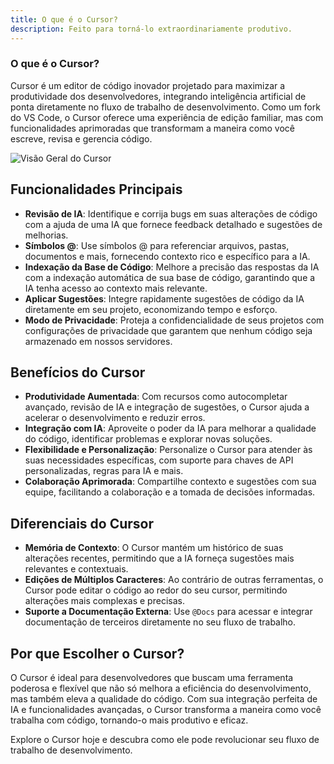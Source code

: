 ```yaml
---
title: O que é o Cursor?
description: Feito para torná-lo extraordinariamente produtivo.
---
```


### O que é o Cursor?

Cursor é um editor de código inovador projetado para maximizar a produtividade dos desenvolvedores, integrando inteligência artificial de ponta diretamente no fluxo de trabalho de desenvolvimento. Como um fork do VS Code, o Cursor oferece uma experiência de edição familiar, mas com funcionalidades aprimoradas que transformam a maneira como você escreve, revisa e gerencia código.

<Frame>
  <img
    src="/images/get-started/cursor-overview.png"
    alt="Visão Geral do Cursor"
  />
</Frame>

## Funcionalidades Principais

- **Revisão de IA**: Identifique e corrija bugs em suas alterações de código com a ajuda de uma IA que fornece feedback detalhado e sugestões de melhorias.
- **Símbolos @**: Use símbolos @ para referenciar arquivos, pastas, documentos e mais, fornecendo contexto rico e específico para a IA.
- **Indexação da Base de Código**: Melhore a precisão das respostas da IA com a indexação automática de sua base de código, garantindo que a IA tenha acesso ao contexto mais relevante.
- **Aplicar Sugestões**: Integre rapidamente sugestões de código da IA diretamente em seu projeto, economizando tempo e esforço.
- **Modo de Privacidade**: Proteja a confidencialidade de seus projetos com configurações de privacidade que garantem que nenhum código seja armazenado em nossos servidores.

## Benefícios do Cursor

- **Produtividade Aumentada**: Com recursos como autocompletar avançado, revisão de IA e integração de sugestões, o Cursor ajuda a acelerar o desenvolvimento e reduzir erros.
- **Integração com IA**: Aproveite o poder da IA para melhorar a qualidade do código, identificar problemas e explorar novas soluções.
- **Flexibilidade e Personalização**: Personalize o Cursor para atender às suas necessidades específicas, com suporte para chaves de API personalizadas, regras para IA e mais.
- **Colaboração Aprimorada**: Compartilhe contexto e sugestões com sua equipe, facilitando a colaboração e a tomada de decisões informadas.

## Diferenciais do Cursor

- **Memória de Contexto**: O Cursor mantém um histórico de suas alterações recentes, permitindo que a IA forneça sugestões mais relevantes e contextuais.
- **Edições de Múltiplos Caracteres**: Ao contrário de outras ferramentas, o Cursor pode editar o código ao redor do seu cursor, permitindo alterações mais complexas e precisas.
- **Suporte a Documentação Externa**: Use `@Docs` para acessar e integrar documentação de terceiros diretamente no seu fluxo de trabalho.

## Por que Escolher o Cursor?

O Cursor é ideal para desenvolvedores que buscam uma ferramenta poderosa e flexível que não só melhora a eficiência do desenvolvimento, mas também eleva a qualidade do código. Com sua integração perfeita de IA e funcionalidades avançadas, o Cursor transforma a maneira como você trabalha com código, tornando-o mais produtivo e eficaz.

Explore o Cursor hoje e descubra como ele pode revolucionar seu fluxo de trabalho de desenvolvimento.

